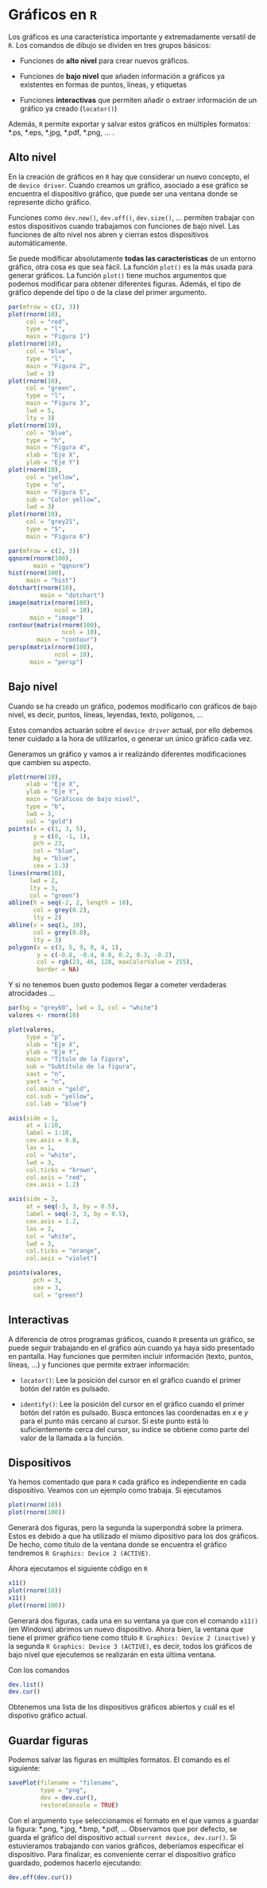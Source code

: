 
# Gráficos en `R`

Los gráficos es una característica importante y extremadamente versatil de 
`R`. Los comandos de dibujo se dividen en tres grupos básicos:

* Funciones de **alto nivel** para crear nuevos gráficos.

* Funciones de **bajo nivel** que añaden información a gráficos ya existentes en formas de puntos, líneas, y etiquetas

* Funciones **interactivas** que permiten añadir o extraer información de un gráfico ya creado (`locator()`)

Además, `R` permite exportar y salvar estos gráficos en múltiples formatos: \*.ps, \*.eps, \*.jpg, \*.pdf, \*.png, ... .

## Alto nivel

En la creación de gráficos en `R` hay que considerar un nuevo concepto, el de `device driver`. Cuando creamos un gráfico, asociado a ese gráfico se encuentra el dispositivo gráfico, que puede ser una ventana donde se represente dicho gráfico.

Funciones como `dev.new()`, `dev.off()`, `dev.size()`, ... permiten trabajar con estos dispositivos cuando trabajamos con funciones de bajo nivel. Las funciones de alto nivel nos abren y cierran estos dispositivos automáticamente.

Se puede modificar absolutamente **todas las características** de un entorno gráfico, otra cosa es que sea fácil. La función `plot()` es la más usada para generar gráficos. La función `plot()` tiene muchos argumentos que podemos modificar para obtener diferentes figuras. Además, el tipo de gráfico depende del tipo o de la clase del primer argumento.

```r
par(mfrow = c(2, 3))
plot(rnorm(10), 
     col = "red",
     type = "l",
     main = "Figura 1")
plot(rnorm(10),
     col = "blue",
     type = "l",
     main = "Figura 2",
     lwd = 3)
plot(rnorm(10),
     col = "green",
     type = "l",
     main = "Figura 3",
     lwd = 5,
     lty = 3)
plot(rnorm(10),
     col = "blue",
     type = "h",
     main = "Figura 4",
     xlab = "Eje X",
     ylab = "Eje Y")
plot(rnorm(10),
     col = "yellow",
     type = "o",
     main = "Figura 5",
     sub = "Color yellow",
     lwd = 3)
plot(rnorm(10),
     col = "grey21",
     type = "S",
     main = "Figura 6")
```



```r
par(mfrow = c(2, 3))
qqnorm(rnorm(100),
       main = "qqnorm")
hist(rnorm(100),
     main = "hist")
dotchart(rnorm(10),
         main = "dotchart")
image(matrix(rnorm(100),
             ncol = 10),
      main = "image")
contour(matrix(rnorm(100),
               ncol = 10),
        main = "contour")
persp(matrix(rnorm(100),
             ncol = 10),
      main = "persp")
```

## Bajo nivel

Cuando se ha creado un gráfico, podemos modificarlo con gráficos de bajo nivel, es decir, puntos, líneas, leyendas, texto, polígonos, ...

Estos comandos actuarán sobre el `device driver` actual, por ello debemos tener cuidado a la hora de utilizarlos, o generar un único gráfico cada vez.

Generamos un gráfico y vamos a ir realizándo diferentes modificaciones que cambien su aspecto.


```r
plot(rnorm(10),
     xlab = "Eje X",
     ylab = "Eje Y",
     main = "Gráficos de bajo nivel",
     type = "b",
     lwd = 3,
     col = "gold")
points(x = c(1, 3, 5),
       y = c(0, -1, 1),
       pch = 23,
       col = "blue",
       bg = "blue",
       cex = 1.3)
lines(rnorm(10),
      lwd = 2,
      lty = 3,
      col = "green")
abline(h = seq(-2, 2, length = 10),
       col = grey(0.2),
       lty = 2)
abline(v = seq(1, 10),
       col = grey(0.8),
       lty = 3)
polygon(x = c(3, 5, 9, 8, 4, 1),
        y = c(-0.8, -0.4, 0.0, 0.2, 0.3, -0.2),
        col = rgb(23, 46, 128, maxColorValue = 255),
        border = NA)
```

Y si no tenemos buen gusto podemos llegar a cometer verdaderas atrocidades ...

```r
par(bg = "grey60", lwd = 3, col = "white")
valores <- rnorm(10)

plot(valores,
     type = "p",
     xlab = "Eje X", 
     ylab = "Eje Y",
     main = "Título de la figura",
     sub = "Subtítulo de la figura",
     xaxt = "n",
     yaxt = "n",
     col.main = "gold",
     col.sub = "yellow",
     col.lab = "blue")

axis(side = 1, 
     at = 1:10,
     label = 1:10,
     cex.axis = 0.8,
     las = 1,
     col = "white",
     lwd = 3,
     col.ticks = "brown",
     col.axis = "red",
     cex.axis = 1.2)

axis(side = 2,
     at = seq(-3, 3, by = 0.5),
     label = seq(-3, 3, by = 0.5),
     cex.axis = 1.2,
     las = 2,
     col = "white",
     lwd = 3,
     col.ticks = "orange",
     col.axis = "violet")

points(valores,
       pch = 3,
       cex = 3,
       col = "green")
```

## Interactivas

A diferencia de otros programas gráficos, cuando `R` presenta un gráfico, se puede seguir trabajando en el gráfico aún cuando ya haya sido presentado en pantalla. Hay funciones que permiten incluir información (texto, puntos, líneas, ...) y funciones que permite extraer información:

* `locator()`: Lee la posición del cursor en el gráfico cuando el primer botón del ratón es pulsado.

* `identify()`: Lee la posición del cursor en el gráfico cuando el primer botón del ratón es pulsado. Busca entonces las coordenadas en $x$ e $y$ para el punto más cercano al cursor. Si este punto está lo suficientemente cerca del cursor, su índice se obtiene como parte del valor de la llamada a la función.

## Dispositivos

Ya hemos comentado que para `R` cada gráfico es independiente en cada dispositivo. Veamos con un ejemplo como trabaja. Si ejecutamos

```r
plot(rnorm(10))
plot(rnorm(100))
```

Generará dos figuras, pero la segunda la superpondrá sobre la primera. Estos es debido a que ha utilizado el mismo dipositivo para los dos gráficos. De hecho, como título de la ventana donde se encuentra el gráfico tendremos `R Graphics: Device 2 (ACTIVE)`.

Ahora ejecutamos el siguiente código en `R`

```r
x11()
plot(rnorm(10))
x11()
plot(rnorm(100))
```

Generará dos figuras, cada una en su ventana ya que con el comando `x11()` (en Windows) abrimos un nuevo dispositivo. Ahora bien, la ventana que tiene el primer gráfico tiene como título `R Graphics: Device 2 (inactive)` y la segunda `R Graphics: Device 3 (ACTIVE)`, es decir, todos los gráficos de bajo nivel que ejecutemos se realizarán en esta última ventana.

Con los comandos

```r
dev.list()
dev.cur()

```

Obtenemos una lista de los dispositivos gráficos abiertos y cuál es el dispotivo gráfico actual.

## Guardar figuras

Podemos salvar las figuras en múltiples formatos. El comando es el siguiente:

```r
savePlot(filename = "filename",
         type = "png",
         dev = dev.cur(),
         restoreConsole = TRUE)
```

Con el argumento `type` seleccionamos el formato en el que vamos a guardar la figura: \*.png, \*.jpg, \*.bmp, \*.pdf, ... Observamos que por defecto, se guarda el gráfico del dispositivo actual `current device, dev.cur()`. Si estuvieramos trabajando con varios gráficos, deberíamos especificar el dispositivo. Para finalizar, es conveniente cerrar el dispositivo gráfico guardado, podemos hacerlo ejecutando:

```r
dev.off(dev.cur())
```

